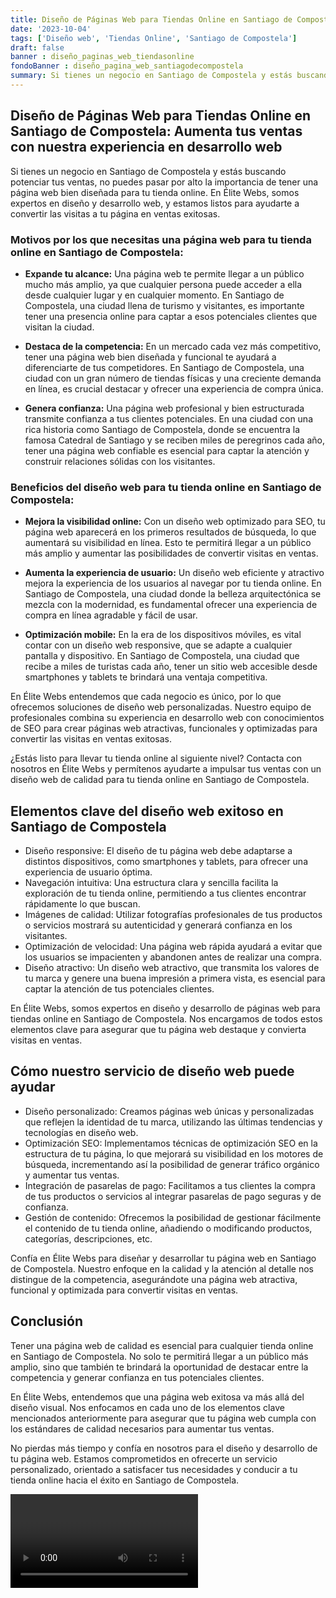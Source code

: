 ```yaml
---
title: Diseño de Páginas Web para Tiendas Online en Santiago de Compostela
date: '2023-10-04'
tags: ['Diseño web', 'Tiendas Online', 'Santiago de Compostela']
draft: false
banner : diseño_paginas_web_tiendasonline
fondoBanner : diseño_pagina_web_santiagodecompostela
summary: Si tienes un negocio en Santiago de Compostela y estás buscando potenciar tus ventas, no puedes pasar por alto la importancia de tener una página web bien diseñada para tu tienda online. En Élite Webs, somos expertos en diseño y desarrollo web, y estamos listos para ayudarte a convertir las visitas a tu página en ventas exitosas.
---
```


## **Diseño de Páginas Web para Tiendas Online en Santiago de Compostela: Aumenta tus ventas con nuestra experiencia en desarrollo web**

Si tienes un negocio en Santiago de Compostela y estás buscando potenciar tus ventas, no puedes pasar por alto la importancia de tener una página web bien diseñada para tu tienda online. En Élite Webs, somos expertos en diseño y desarrollo web, y estamos listos para ayudarte a convertir las visitas a tu página en ventas exitosas.

### **Motivos por los que necesitas una página web para tu tienda online en Santiago de Compostela:**

- **Expande tu alcance:** Una página web te permite llegar a un público mucho más amplio, ya que cualquier persona puede acceder a ella desde cualquier lugar y en cualquier momento. En Santiago de Compostela, una ciudad llena de turismo y visitantes, es importante tener una presencia online para captar a esos potenciales clientes que visitan la ciudad.

- **Destaca de la competencia:** En un mercado cada vez más competitivo, tener una página web bien diseñada y funcional te ayudará a diferenciarte de tus competidores. En Santiago de Compostela, una ciudad con un gran número de tiendas físicas y una creciente demanda en línea, es crucial destacar y ofrecer una experiencia de compra única.

- **Genera confianza:** Una página web profesional y bien estructurada transmite confianza a tus clientes potenciales. En una ciudad con una rica historia como Santiago de Compostela, donde se encuentra la famosa Catedral de Santiago y se reciben miles de peregrinos cada año, tener una página web confiable es esencial para captar la atención y construir relaciones sólidas con los visitantes.

### **Beneficios del diseño web para tu tienda online en Santiago de Compostela:**

- **Mejora la visibilidad online:** Con un diseño web optimizado para SEO, tu página web aparecerá en los primeros resultados de búsqueda, lo que aumentará su visibilidad en línea. Esto te permitirá llegar a un público más amplio y aumentar las posibilidades de convertir visitas en ventas.

- **Aumenta la experiencia de usuario:** Un diseño web eficiente y atractivo mejora la experiencia de los usuarios al navegar por tu tienda online. En Santiago de Compostela, una ciudad donde la belleza arquitectónica se mezcla con la modernidad, es fundamental ofrecer una experiencia de compra en línea agradable y fácil de usar.

- **Optimización mobile:** En la era de los dispositivos móviles, es vital contar con un diseño web responsive, que se adapte a cualquier pantalla y dispositivo. En Santiago de Compostela, una ciudad que recibe a miles de turistas cada año, tener un sitio web accesible desde smartphones y tablets te brindará una ventaja competitiva.

En Élite Webs entendemos que cada negocio es único, por lo que ofrecemos soluciones de diseño web personalizadas. Nuestro equipo de profesionales combina su experiencia en desarrollo web con conocimientos de SEO para crear páginas web atractivas, funcionales y optimizadas para convertir las visitas en ventas exitosas.

¿Estás listo para llevar tu tienda online al siguiente nivel? Contacta con nosotros en Élite Webs y permítenos ayudarte a impulsar tus ventas con un diseño web de calidad para tu tienda online en Santiago de Compostela.

<GifSeo />

<Cta />

## Elementos clave del diseño web exitoso en Santiago de Compostela

- Diseño responsive: El diseño de tu página web debe adaptarse a distintos dispositivos, como smartphones y tablets, para ofrecer una experiencia de usuario óptima.
- Navegación intuitiva: Una estructura clara y sencilla facilita la exploración de tu tienda online, permitiendo a tus clientes encontrar rápidamente lo que buscan.
- Imágenes de calidad: Utilizar fotografías profesionales de tus productos o servicios mostrará su autenticidad y generará confianza en los visitantes.
- Optimización de velocidad: Una página web rápida ayudará a evitar que los usuarios se impacienten y abandonen antes de realizar una compra.
- Diseño atractivo: Un diseño web atractivo, que transmita los valores de tu marca y genere una buena impresión a primera vista, es esencial para captar la atención de tus potenciales clientes.

En Élite Webs, somos expertos en diseño y desarrollo de páginas web para tiendas online en Santiago de Compostela. Nos encargamos de todos estos elementos clave para asegurar que tu página web destaque y convierta visitas en ventas.

## Cómo nuestro servicio de diseño web puede ayudar

- Diseño personalizado: Creamos páginas web únicas y personalizadas que reflejen la identidad de tu marca, utilizando las últimas tendencias y tecnologías en diseño web.
- Optimización SEO: Implementamos técnicas de optimización SEO en la estructura de tu página, lo que mejorará su visibilidad en los motores de búsqueda, incrementando así la posibilidad de generar tráfico orgánico y aumentar tus ventas.
- Integración de pasarelas de pago: Facilitamos a tus clientes la compra de tus productos o servicios al integrar pasarelas de pago seguras y de confianza.
- Gestión de contenido: Ofrecemos la posibilidad de gestionar fácilmente el contenido de tu tienda online, añadiendo o modificando productos, categorías, descripciones, etc.

Confía en Élite Webs para diseñar y desarrollar tu página web en Santiago de Compostela. Nuestro enfoque en la calidad y la atención al detalle nos distingue de la competencia, asegurándote una página web atractiva, funcional y optimizada para convertir visitas en ventas.

## Conclusión

Tener una página web de calidad es esencial para cualquier tienda online en Santiago de Compostela. No solo te permitirá llegar a un público más amplio, sino que también te brindará la oportunidad de destacar entre la competencia y generar confianza en tus potenciales clientes.

En Élite Webs, entendemos que una página web exitosa va más allá del diseño visual. Nos enfocamos en cada uno de los elementos clave mencionados anteriormente para asegurar que tu página web cumpla con los estándares de calidad necesarios para aumentar tus ventas.

No pierdas más tiempo y confía en nosotros para el diseño y desarrollo de tu página web. Estamos comprometidos en ofrecerte un servicio personalizado, orientado a satisfacer tus necesidades y conducir a tu tienda online hacia el éxito en Santiago de Compostela.

<Video />

<CtaBot job='Tiendas Online' city='Santiago de Compostela'/>

<Gmaps query='Santiago de Compostela+españa+maps' />